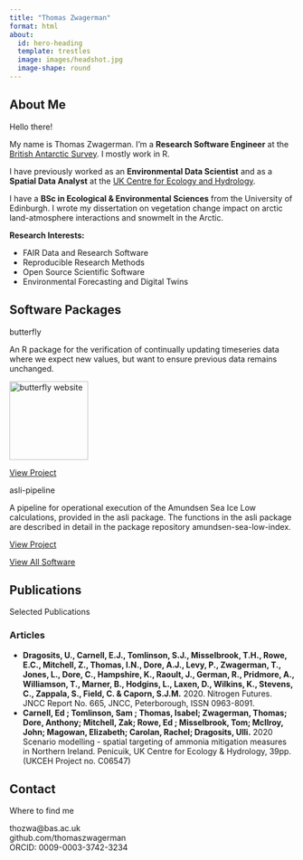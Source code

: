 ```yaml
---
title: "Thomas Zwagerman"
format: html
about: 
  id: hero-heading
  template: trestles
  image: images/headshot.jpg
  image-shape: round
---
```


## About Me

:::: {.card}
::: {.card-header}
Hello there!
:::
::: {.card-body}
::: {#hero-heading}
My name is Thomas Zwagerman. I'm a **Research Software Engineer** at the [British Antarctic Survey](https://www.bas.ac.uk/). I mostly work in R.

I have previously worked as an **Environmental Data Scientist** and as a **Spatial Data Analyst** at the [UK Centre for Ecology and Hydrology](https://www.ceh.ac.uk/).

I have a **BSc in Ecological & Environmental Sciences** from the University of Edinburgh. I wrote my dissertation on vegetation change impact on arctic land-atmosphere interactions and snowmelt in the Arctic.

**Research Interests:**

- FAIR Data and Research Software
- Reproducible Research Methods
- Open Source Scientific Software
- Environmental Forecasting and Digital Twins
:::
:::
::::

## Software Packages

::: {layout="[[1,1]]"}
:::: {.card}
::: {.card-header}
butterfly
:::
::: {.card-body}
An R package for the verification of continually updating timeseries data where we expect new values, but want to ensure previous data remains unchanged.

<a href="https://thomaszwagerman.github.io/butterfly/"><img src="https://raw.githubusercontent.com/thomaszwagerman/butterfly/refs/heads/main/inst/figures/logo.png" align="centre" height="139" alt="butterfly website" /></a>

[View Project](https://github.com/thomaszwagerman/butterfly){.btn .btn-primary}
:::
::::

:::: {.card}
::: {.card-header}
asli-pipeline
:::
::: {.card-body}
A pipeline for operational execution of the Amundsen Sea Ice Low calculations, provided in the asli package. The functions in the asli package are described in detail in the package repository amundsen-sea-low-index.

[View Project](https://github.com/antarctica/asli-pipeline){.btn .btn-primary}
:::
::::
:::

[View All Software](software.qmd){.btn .btn-primary}

## Publications

:::: {.card}
::: {.card-header}
Selected Publications
:::
::: {.card-body}
### Articles
- **Dragosits, U., Carnell, E.J., Tomlinson, S.J., Misselbrook, T.H., Rowe, E.C., Mitchell, Z., Thomas, I.N., Dore, A.J., Levy, P., Zwagerman, T., Jones, L., Dore, C., Hampshire, K., Raoult, J., German, R., Pridmore, A., Williamson, T., Marner, B., Hodgins, L., Laxen, D., Wilkins, K., Stevens, C., Zappala, S., Field, C. & Caporn, S.J.M.** 2020. Nitrogen Futures. JNCC Report No. 665, JNCC, Peterborough, ISSN 0963-8091.
- **Carnell, Ed ; Tomlinson, Sam ; Thomas, Isabel; Zwagerman, Thomas; Dore, Anthony; Mitchell, Zak; Rowe, Ed ; Misselbrook, Tom; McIlroy, John; Magowan, Elizabeth; Carolan, Rachel; Dragosits, Ulli.** 2020 Scenario modelling - spatial targeting of ammonia mitigation measures in Northern Ireland. Penicuik, UK Centre for Ecology & Hydrology, 39pp. (UKCEH Project no. C06547)
:::
::::


## Contact {.text-center}

:::: {.card}
::: {.card-header}
Where to find me
:::
::: {.card-body}
<i class="fa fa-envelope"></i> thozwa@bas.ac.uk  
<i class="fa fa-github"></i> github.com/thomaszwagerman  
<i class="fa fa-orcid"></i> ORCID: 0009-0003-3742-3234
:::
::::
